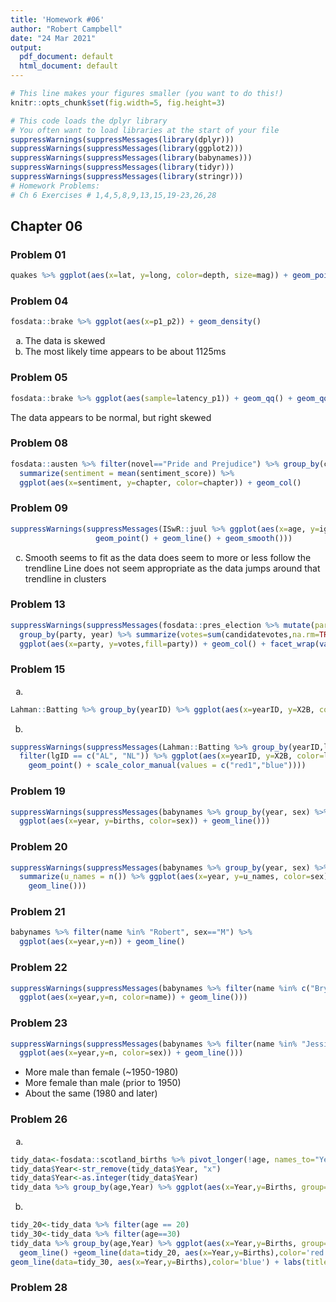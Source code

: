 ```yaml
---
title: 'Homework #06'
author: "Robert Campbell"
date: "24 Mar 2021"
output:
  pdf_document: default
  html_document: default
---
```


```r
# This line makes your figures smaller (you want to do this!)
knitr::opts_chunk$set(fig.width=5, fig.height=3)

# This code loads the dplyr library
# You often want to load libraries at the start of your file
suppressWarnings(suppressMessages(library(dplyr)))
suppressWarnings(suppressMessages(library(ggplot2)))
suppressWarnings(suppressMessages(library(babynames)))
suppressWarnings(suppressMessages(library(tidyr)))
suppressWarnings(suppressMessages(library(stringr)))
# Homework Problems:
# Ch 6 Exercises # 1,4,5,8,9,13,15,19-23,26,28
```


## Chapter 06
### Problem 01
```r
quakes %>% ggplot(aes(x=lat, y=long, color=depth, size=mag)) + geom_point()
```

### Problem 04
```r
fosdata::brake %>% ggplot(aes(x=p1_p2)) + geom_density()
```
  a. The data is skewed
  b. The most likely time appears to be about 1125ms
  
### Problem 05
```r
fosdata::brake %>% ggplot(aes(sample=latency_p1)) + geom_qq() + geom_qq_line()
```
The data appears to be normal, but right skewed

### Problem 08
```r
fosdata::austen %>% filter(novel=="Pride and Prejudice") %>% group_by(chapter) %>% 
  summarize(sentiment = mean(sentiment_score)) %>%
  ggplot(aes(x=sentiment, y=chapter, color=chapter)) + geom_col()
```

### Problem 09
```r
suppressWarnings(suppressMessages(ISwR::juul %>% ggplot(aes(x=age, y=igf1,color=tanner)) +
                   geom_point() + geom_line() + geom_smooth()))
```
  c. Smooth seems to fit as the data does seem to more or less follow the trendline
     Line does not seem appropriate as the data jumps around that trendline in clusters

### Problem 13
```r
suppressWarnings(suppressMessages(fosdata::pres_election %>% mutate(party=factor(party)) %>%
  group_by(party, year) %>% summarize(votes=sum(candidatevotes,na.rm=TRUE)) %>%
  ggplot(aes(x=party, y=votes,fill=party)) + geom_col() + facet_wrap(vars(year))))
```

### Problem 15
  a.
```r
Lahman::Batting %>% group_by(yearID) %>% ggplot(aes(x=yearID, y=X2B, color=yearID)) + geom_point()
```
  b.
```r
suppressWarnings(suppressMessages(Lahman::Batting %>% group_by(yearID,lgID) %>%
  filter(lgID == c("AL", "NL")) %>% ggplot(aes(x=yearID, y=X2B, color=lgID)) +
    geom_point() + scale_color_manual(values = c("red1","blue"))))
```

### Problem 19
```r
suppressWarnings(suppressMessages(babynames %>% group_by(year, sex) %>% summarize(births = sum(n)) %>% 
  ggplot(aes(x=year, y=births, color=sex)) + geom_line()))
```
### Problem 20
```r
suppressWarnings(suppressMessages(babynames %>% group_by(year, sex) %>%
  summarize(u_names = n()) %>% ggplot(aes(x=year, y=u_names, color=sex)) +
    geom_line()))
```

### Problem 21
```r
babynames %>% filter(name %in% "Robert", sex=="M") %>%
  ggplot(aes(x=year,y=n)) + geom_line()
```

### Problem 22
```r
suppressWarnings(suppressMessages(babynames %>% filter(name %in% c("Bryan", "Brian"), sex=="M") %>%
  ggplot(aes(x=year,y=n, color=name)) + geom_line()))
```

### Problem 23
```r
suppressWarnings(suppressMessages(babynames %>% filter(name %in% "Jessie") %>%
  ggplot(aes(x=year,y=n, color=sex)) + geom_line()))
```
  - More male than female (~1950-1980)
  - More female than male (prior to 1950)
  - About the same (1980 and later)
  
  
### Problem 26
  a.
```r
tidy_data<-fosdata::scotland_births %>% pivot_longer(!age, names_to="Year", values_to="Births")
tidy_data$Year<-str_remove(tidy_data$Year, "x")
tidy_data$Year<-as.integer(tidy_data$Year)
tidy_data %>% group_by(age,Year) %>% ggplot(aes(x=Year,y=Births, group=age)) + geom_line()
```
  b.
```r
tidy_20<-tidy_data %>% filter(age == 20)
tidy_30<-tidy_data %>% filter(age==30)
tidy_data %>% group_by(age,Year) %>% ggplot(aes(x=Year,y=Births, group=age)) +
  geom_line() +geom_line(data=tidy_20, aes(x=Year,y=Births),color='red')+
geom_line(data=tidy_30, aes(x=Year,y=Births),color='blue') + labs(title="Scotland Births Over Time by Mother's Age \nRed: Age 20 \tBlue: Age 30")
```
### Problem 28

